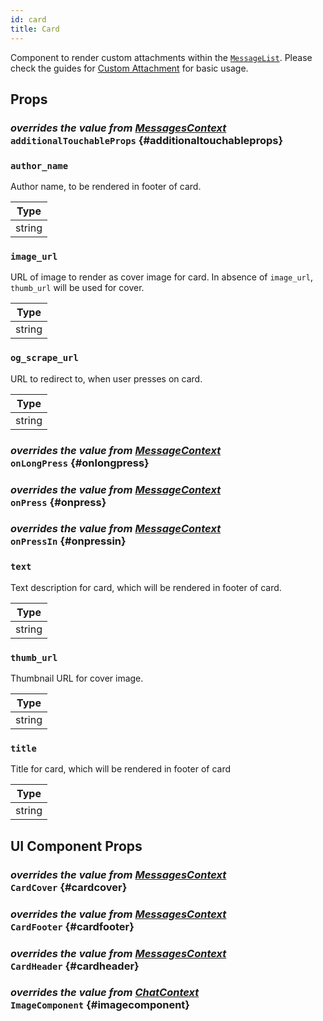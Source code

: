 ```yaml
---
id: card
title: Card
---
```





Component to render custom attachments within the [`MessageList`](../../message-list).
Please check the guides for [Custom Attachment](../guides/attachment_customizations.mdx) for basic usage.

## Props

### <div class="label description">_overrides the value from [MessagesContext](../contexts/messages_context.mdx#additionaltouchableprops)_</div> `additionalTouchableProps` {#additionaltouchableprops}

<AdditionalTouchableProps />

### `author_name`

Author name, to be rendered in footer of card.

| Type   |
| ------ |
| string |

### `image_url`

URL of image to render as cover image for card. In absence of `image_url`, `thumb_url` will be used for cover.

| Type   |
| ------ |
| string |

### `og_scrape_url`

URL to redirect to, when user presses on card.

| Type   |
| ------ |
| string |

### <div class="label description">_overrides the value from [MessageContext](../contexts/message_context.mdx#onlongpress)_</div> `onLongPress` {#onlongpress}

<OnLongPress />

### <div class="label description">_overrides the value from [MessageContext](../contexts/message_context.mdx#onpress)_</div> `onPress` {#onpress}

<OnPress />

### <div class="label description">_overrides the value from [MessageContext](../contexts/message_context.mdx#onpressin)_</div> `onPressIn` {#onpressin}

<OnPressIn />

### `text`

Text description for card, which will be rendered in footer of card.

| Type   |
| ------ |
| string |

### `thumb_url`

Thumbnail URL for cover image.

| Type   |
| ------ |
| string |

### `title`

Title for card, which will be rendered in footer of card

| Type   |
| ------ |
| string |

## UI Component Props

### <div class="label description">_overrides the value from [MessagesContext](../contexts/messages_context.mdx#cardcover)_</div> `CardCover` {#cardcover}

<CardCover />

### <div class="label description">_overrides the value from [MessagesContext](../contexts/messages_context.mdx#cardfooter)_</div> `CardFooter` {#cardfooter}

<CardFooter />

### <div class="label description">_overrides the value from [MessagesContext](../contexts/messages_context.mdx#cardheader)_</div> `CardHeader` {#cardheader}

<CardHeader />

### <div class="label description">_overrides the value from [ChatContext](../contexts/chat_context.mdx#imagecomponent)_</div> `ImageComponent` {#imagecomponent}

<ImageComponent />
